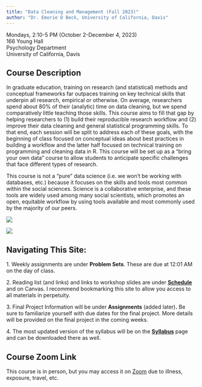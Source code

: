 ```yaml
---
title: "Data Cleaning and Management (Fall 2023)"
author: "Dr. Emorie D Beck, University of California, Davis"
---
```


Mondays, 2:10-5 PM (October 2-December 4, 2023)\
166 Young Hall\
Psychology Department\
University of California, Davis

## **Course Description**

::: {layout="[ 65,35 ]"}
::: {#first-column}
In graduate education, training on research (and statistical) methods and conceptual frameworks far outpaces training on key technical skills that underpin all research, empirical or otherwise. On average, researchers spend about 80% of their (analytic) time on data cleaning, but we spend comparatively little teaching those skills. This course aims to fill that gap by helping researchers to (1) build their reproducible research workflow and (2) improve their data cleaning and general statistical programming skills. To that end, each session will be split to address each of these goals, with the beginning of class focused on conceptual ideas about best practices in building a workflow and the latter half focused on technical training on programming and cleaning data in R. This course will be set up as a "bring your own data" course to allow students to anticipate specific challenges that face different types of research. 

This course is not a "pure" data science (i.e. we won't be working with databases, etc.) because it focuses on the skills and tools most common within the social sciences. Science is a collaborative enterprise, and these tools are widely used among many social scientists, which promotes an open, equitable workflow by using tools available and most commonly used by the majority of our peers. 
:::

::: {#second=column}
![](static/R_logo.svg.png)

![](static/tidyverse.png)
:::
:::

## **Navigating This Site:**

1\. Weekly assignments are under **Problem Sets**. These are due at 12:01 AM on the day of class. 

2\. Reading list (and links) and links to workshop slides are under [**Schedule**](schedule.html) and on Canvas. I recommend bookmarking this site to allow you access to all materials in perpetuity.

3\. Final Project Information will be under **Assignments** (added later)**.** Be sure to familiarize yourself with due dates for the final project. More details will be provided on the final project in the coming weeks.

4\. The most updated version of the syllabus will be on the [**Syllabus**](syllabus.html) page and can be downloaded there as well.

## **Course Zoom Link**

This course is in person, but you may access it on [Zoom](https://ucdavis.zoom.us/j/98563530283?pwd=cHN3Wk96aXB4TTVrdG9nUy9BNnJmZz09) due to illness, exposure, travel, etc.
